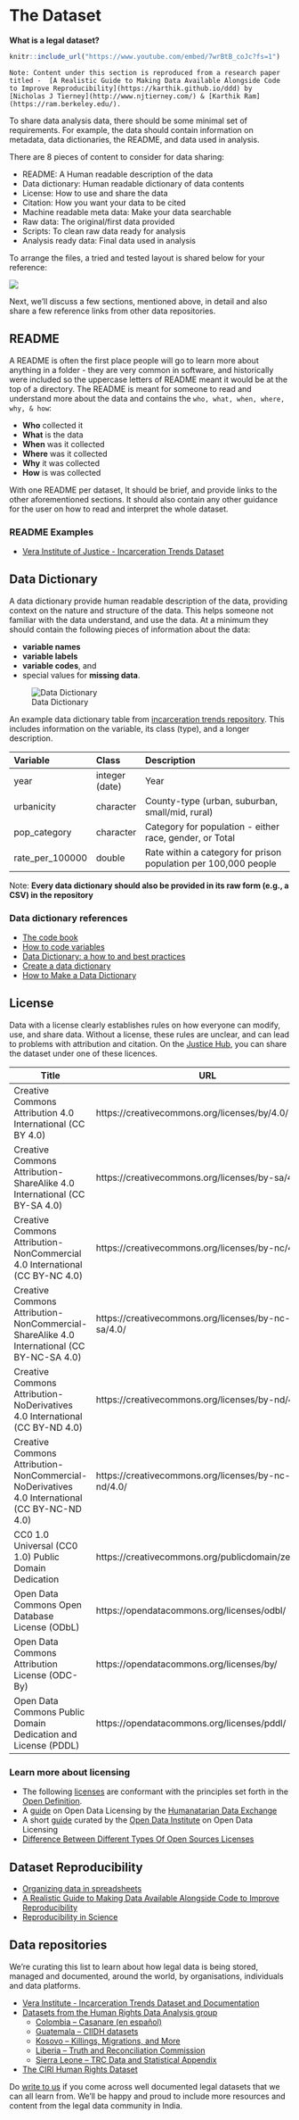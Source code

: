 # The Dataset {#dataset}


**What is a legal dataset?**
```r
knitr::include_url("https://www.youtube.com/embed/7wrBtB_coJc?fs=1")
```

```block
Note: Content under this section is reproduced from a research paper titled -  [A Realistic Guide to Making Data Available Alongside Code to Improve Reproducibility](https://karthik.github.io/ddd) by [Nicholas J Tierney](http://www.njtierney.com/) & [Karthik Ram](https://ram.berkeley.edu/). 
```

To share data analysis data, there should be some minimal set of requirements. For example, the data should contain information on metadata, data dictionaries, the README, and data used in analysis. 

There are 8 pieces of content to consider for data sharing:

- README: A Human readable description of the data
- Data dictionary: Human readable dictionary of data contents
- License: How to use and share the data
- Citation: How you want your data to be cited
- Machine readable meta data: Make your data searchable
- Raw data: The original/first data provided
- Scripts: To clean raw data ready for analysis
- Analysis ready data: Final data used in analysis

To arrange the files, a tried and tested layout is shared below for your reference: 

![](images/project-layout.png)

Next, we'll discuss a few sections, mentioned above, in detail and also share a few reference links from other data repositories.  


## README {#readme}

A README is often the first place people will go to learn more about anything in a folder - they are very common in software, and historically were included so the uppercase letters of README meant it would be at the top of a directory. The README is meant for someone to read and understand more about the data and contains the `who, what, when, where, why, & how`:

  - **Who** collected it
  - **What** is the data
  - **When** was it collected
  - **Where** was it collected
  - **Why** it was collected
  - **How** is was collected

With one README per dataset, It should be brief, and provide links to the other aforementioned sections. It should also contain any other guidance for the user on how to read and interpret the whole dataset.

### README Examples {#readme-examples}

- [Vera Institute of Justice - Incarceration Trends Dataset](https://github.com/vera-institute/incarceration_trends/blob/master/README.md)

## Data Dictionary {#data-dictionary}

A data dictionary provide human readable description of the data, providing context on the nature and structure of the data. This helps someone not familiar with the data understand, and use the data. At a minimum they should contain the following pieces of information about the data:

- **variable names**
- **variable labels**
- **variable codes**, and
- special values for **missing data**.

![Data Dictionary](https://www.helsinki.fi/sites/default/files/styles/large_content_image/public/thumbnails/image/data_dictionary_osf_2.png)

An example data dictionary table from [incarceration trends repository](https://github.com/vera-institute/incarceration_trends/). This includes information on the variable, its class (type), and a longer description.

|Variable        |Class          |Description                                                     |
|:---------------|:--------------|:---------------------------------------------------------------|
|year            |integer (date) |Year                                                            |
|urbanicity      |character      |County-type (urban, suburban, small/mid, rural)                 |
|pop_category    |character      |Category for population - either race, gender, or Total         |
|rate_per_100000 |double         |Rate within a category for prison population per 100,000 people |

Note: __Every data dictionary should also be provided in its raw form (e.g., a CSV) in the repository__

### Data dictionary references {#data-dictionary-references}

- [The code book](https://github.com/jtleek/datasharing#the-code-book)
- [How to code variables](https://github.com/jtleek/datasharing#how-to-code-variables)
- [Data Dictionary: a how to and best practices](https://medium.com/@leapingllamas/data-dictionary-a-how-to-and-best-practices-a09a685dcd61)
- [Create a data dictionary](https://kbroman.org/dataorg/pages/dictionary.html)
- [How to Make a Data Dictionary](https://help.osf.io/hc/en-us/articles/360019739054-How-to-Make-a-Data-Dictionary)

## License {#license}

Data with a license clearly establishes rules on how everyone can modify, use, and share data. Without a license, these rules are unclear, and can lead to problems with attribution and citation. On the [Justice Hub](https://justicehub.in), you can share the dataset under one of these licences. 

|Title                                                                                       |URL                                               |
|--------------------------------------------------------------------------------------------|--------------------------------------------------|
|Creative Commons Attribution 4.0 International (CC BY 4.0)                                  |https://creativecommons.org/licenses/by/4.0/      |
|Creative Commons Attribution-ShareAlike 4.0 International (CC BY-SA 4.0)                    |https://creativecommons.org/licenses/by-sa/4.0/   |
|Creative Commons Attribution-NonCommercial 4.0 International (CC BY-NC 4.0)                 |https://creativecommons.org/licenses/by-nc/4.0/   |
|Creative Commons Attribution-NonCommercial-ShareAlike 4.0 International (CC BY-NC-SA 4.0)   |https://creativecommons.org/licenses/by-nc-sa/4.0/|
|Creative Commons Attribution-NoDerivatives 4.0 International (CC BY-ND 4.0)                 |https://creativecommons.org/licenses/by-nd/4.0/   |
|Creative Commons Attribution-NonCommercial-NoDerivatives 4.0 International (CC BY-NC-ND 4.0)|https://creativecommons.org/licenses/by-nc-nd/4.0/|
|CC0 1.0 Universal (CC0 1.0) Public Domain Dedication                                        |https://creativecommons.org/publicdomain/zero/1.0/|
|Open Data Commons Open Database License (ODbL)                                              |https://opendatacommons.org/licenses/odbl/        |
|Open Data Commons Attribution License (ODC-By)                                              |https://opendatacommons.org/licenses/by/          |
|Open Data Commons Public Domain Dedication and License (PDDL)                               |https://opendatacommons.org/licenses/pddl/        |

### Learn more about licensing {#license-references}

- The following [licenses](https://opendefinition.org/licenses/) are conformant with the principles set forth in the [Open Definition](https://opendefinition.org/). 
- A [guide](https://data.humdata.org/about/license) on Open Data Licensing by the [Humanatarian Data Exchange](https://data.humdata.org/)
- A short [guide](https://theodi.org/article/publishers-guide-to-open-data-licensing/) curated by the [Open Data Institute](https://theodi.org/) on Open Data Licensing
- [Difference Between Different Types Of Open Sources Licenses](https://fossbytes.com/open-sources-license-type/)

## Dataset Reproducibility {#dataset-reproducibility-links}

- [Organizing data in spreadsheets](https://www.tandfonline.com/doi/full/10.1080/00031305.2017.1375989)
- [A Realistic Guide to Making Data Available Alongside Code to Improve Reproducibility](https://karthik.github.io/ddd/)
- [Reproducibility in Science](https://ropensci.github.io/reproducibility-guide/)

## Data repositories {#data-repositories}

We're curating this list to learn about how legal data is being stored, managed and documented, around the world, by organisations, individuals and data platforms. 

- [Vera Institute - Incarceration Trends Dataset and Documentation ](https://github.com/vera-institute/incarceration_trends)
- [Datasets from the Human Rights Data Analysis group](https://hrdag.org/data-publication/)
    - [Colombia – Casanare (en español)](https://hrdag.org/casanare-colombia/)
    - [Guatemala – CIIDH datasets](https://hrdag.org/guatemala-ciidh-data/)
    - [Kosovo – Killings, Migrations, and More](https://hrdag.org/kosovo-data/)
    - [Liberia – Truth and Reconciliation Commission](https://hrdag.org/liberia-data/)
    - [Sierra Leone – TRC Data and Statistical Appendix](https://hrdag.org/sierra-leone-data/)
- [The CIRI Human Rights Dataset](http://www.humanrightsdata.com/p/data-documentation.html)

Do [write to us](mailto:info@justicehub.in) if you come across well documented legal datasets that we can all learn from. We'll be happy and proud to include more resources and content from the legal data community in India. 

